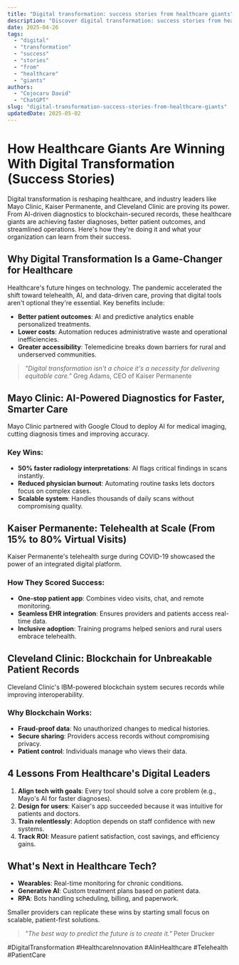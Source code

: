 ```yaml
---
title: "Digital transformation: success stories from healthcare giants"
description: "Discover digital transformation: success stories from healthcare giants with this in-depth guide, providing actionable insights and practical tips to boost your knowledge and results."
date: 2025-04-26
tags:
  - "digital"
  - "transformation"
  - "success"
  - "stories"
  - "from"
  - "healthcare"
  - "giants"
authors:
  - "Cojocaru David"
  - "ChatGPT"
slug: "digital-transformation-success-stories-from-healthcare-giants"
updatedDate: 2025-05-02
---
```


# How Healthcare Giants Are Winning With Digital Transformation (Success Stories)  

Digital transformation is reshaping healthcare, and industry leaders like Mayo Clinic, Kaiser Permanente, and Cleveland Clinic are proving its power. From AI-driven diagnostics to blockchain-secured records, these healthcare giants are achieving faster diagnoses, better patient outcomes, and streamlined operations. Here's how they're doing it and what your organization can learn from their success.  

## Why Digital Transformation Is a Game-Changer for Healthcare  

Healthcare's future hinges on technology. The pandemic accelerated the shift toward telehealth, AI, and data-driven care, proving that digital tools aren't optional they're essential. Key benefits include:  

- **Better patient outcomes**: AI and predictive analytics enable personalized treatments.  
- **Lower costs**: Automation reduces administrative waste and operational inefficiencies.  
- **Greater accessibility**: Telemedicine breaks down barriers for rural and underserved communities.  

> *"Digital transformation isn't a choice it's a necessity for delivering equitable care."*   Greg Adams, CEO of Kaiser Permanente  

## Mayo Clinic: AI-Powered Diagnostics for Faster, Smarter Care  

Mayo Clinic partnered with Google Cloud to deploy AI for medical imaging, cutting diagnosis times and improving accuracy.  

### Key Wins:  
- **50% faster radiology interpretations**: AI flags critical findings in scans instantly.  
- **Reduced physician burnout**: Automating routine tasks lets doctors focus on complex cases.  
- **Scalable system**: Handles thousands of daily scans without compromising quality.  

## Kaiser Permanente: Telehealth at Scale (From 15% to 80% Virtual Visits)  

Kaiser Permanente's telehealth surge during COVID-19 showcased the power of an integrated digital platform.  

### How They Scored Success:  
- **One-stop patient app**: Combines video visits, chat, and remote monitoring.  
- **Seamless EHR integration**: Ensures providers and patients access real-time data.  
- **Inclusive adoption**: Training programs helped seniors and rural users embrace telehealth.  

## Cleveland Clinic: Blockchain for Unbreakable Patient Records  

Cleveland Clinic's IBM-powered blockchain system secures records while improving interoperability.  

### Why Blockchain Works:  
- **Fraud-proof data**: No unauthorized changes to medical histories.  
- **Secure sharing**: Providers access records without compromising privacy.  
- **Patient control**: Individuals manage who views their data.  

## 4 Lessons From Healthcare's Digital Leaders  

1. **Align tech with goals**: Every tool should solve a core problem (e.g., Mayo's AI for faster diagnoses).  
2. **Design for users**: Kaiser's app succeeded because it was intuitive for patients and doctors.  
3. **Train relentlessly**: Adoption depends on staff confidence with new systems.  
4. **Track ROI**: Measure patient satisfaction, cost savings, and efficiency gains.  

## What's Next in Healthcare Tech?  

- **Wearables**: Real-time monitoring for chronic conditions.  
- **Generative AI**: Custom treatment plans based on patient data.  
- **RPA**: Bots handling scheduling, billing, and paperwork.  

Smaller providers can replicate these wins by starting small focus on scalable, patient-first solutions.  

> *"The best way to predict the future is to create it."*   Peter Drucker  

#DigitalTransformation #HealthcareInnovation #AIinHealthcare #Telehealth #PatientCare